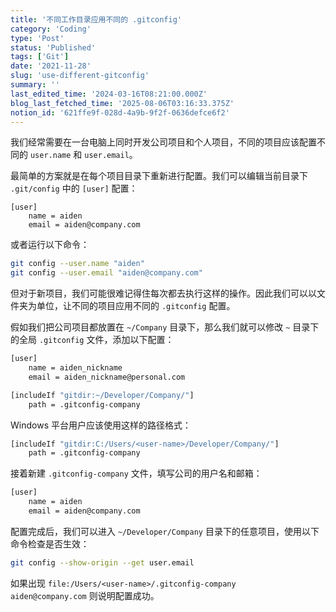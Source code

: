```yaml
---
title: '不同工作目录应用不同的 .gitconfig'
category: 'Coding'
type: 'Post'
status: 'Published'
tags: ['Git']
date: '2021-11-28'
slug: 'use-different-gitconfig'
summary: ''
last_edited_time: '2024-03-16T08:21:00.000Z'
blog_last_fetched_time: '2025-08-06T03:16:33.375Z'
notion_id: '621ffe9f-028d-4a9b-9f2f-0636defce6f2'
---
```


我们经常需要在一台电脑上同时开发公司项目和个人项目，不同的项目应该配置不同的 `user.name` 和 `user.email`。

最简单的方案就是在每个项目目录下重新进行配置。我们可以编辑当前目录下 `.git/config` 中的 `[user]` 配置：

```text
[user]
    name = aiden
    email = aiden@company.com
```

或者运行以下命令：

```bash
git config --user.name "aiden"
git config --user.email "aiden@company.com"
```

但对于新项目，我们可能很难记得住每次都去执行这样的操作。因此我们可以以文件夹为单位，让不同的项目应用不同的 `.gitconfig` 配置。

假如我们把公司项目都放置在 `~/Company` 目录下，那么我们就可以修改 `~` 目录下的全局 `.gitconfig` 文件，添加以下配置：

```bash
[user]
    name = aiden_nickname
    email = aiden_nickname@personal.com

[includeIf "gitdir:~/Developer/Company/"]
    path = .gitconfig-company
```

Windows 平台用户应该使用这样的路径格式：

```bash
[includeIf "gitdir:C:/Users/<user-name>/Developer/Company/"]
    path = .gitconfig-company
```

接着新建 `.gitconfig-company` 文件，填写公司的用户名和邮箱：

```bash
[user]
    name = aiden
    email = aiden@company.com
```

配置完成后，我们可以进入 `~/Developer/Company` 目录下的任意项目，使用以下命令检查是否生效：

```bash
git config --show-origin --get user.email
```

如果出现 `file:/Users/<user-name>/.gitconfig-company    aiden@company.com` 则说明配置成功。
